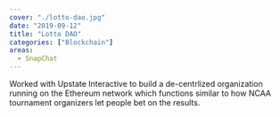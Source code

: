 ```yaml
---
cover: "./lotto-dao.jpg"
date: "2019-09-12"
title: "Lotto DAO"
categories: ["Blockchain"]
areas:
  - SnapChat
---
```

Worked with Upstate Interactive to build a de-centrlized organization running on the Ethereum network which functions similar to how NCAA tournament organizers let people bet on the results.